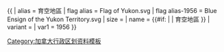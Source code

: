 {{ {{{1<noinclude>|country showdata</noinclude>}}}
| alias = 育空地區
| flag alias = Flag of Yukon.svg
| flag alias-1956 = Blue Ensign of the Yukon Territory.svg
| size = {{{size|}}}
| name = {{#if: {{{name|}}} | {{{name|}}} | 育空地區 }}
| variant = {{{variant|}}}
<noinclude>
| var1 = 1956
</noinclude>
}}<noinclude>
[[Category:加拿大行政区划资料模板]]
</noinclude>